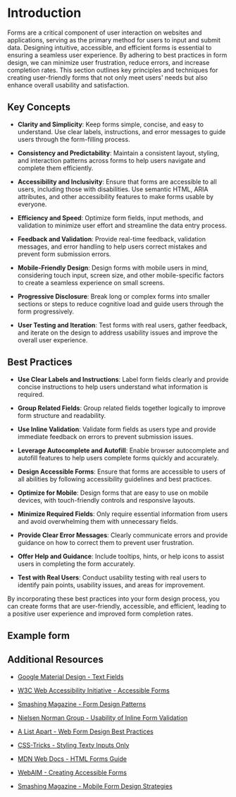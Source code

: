 
# Introduction

Forms are a critical component of user interaction on websites and applications, serving as the primary method for users to input and submit data. Designing intuitive, accessible, and efficient forms is essential to ensuring a seamless user experience. By adhering to best practices in form design, we can minimize user frustration, reduce errors, and increase completion rates. This section outlines key principles and techniques for creating user-friendly forms that not only meet users' needs but also enhance overall usability and satisfaction.

## Key Concepts

- **Clarity and Simplicity**: Keep forms simple, concise, and easy to understand. Use clear labels, instructions, and error messages to guide users through the form-filling process.

- **Consistency and Predictability**: Maintain a consistent layout, styling, and interaction patterns across forms to help users navigate and complete them efficiently.

- **Accessibility and Inclusivity**: Ensure that forms are accessible to all users, including those with disabilities. Use semantic HTML, ARIA attributes, and other accessibility features to make forms usable by everyone.

- **Efficiency and Speed**: Optimize form fields, input methods, and validation to minimize user effort and streamline the data entry process.

- **Feedback and Validation**: Provide real-time feedback, validation messages, and error handling to help users correct mistakes and prevent form submission errors.

- **Mobile-Friendly Design**: Design forms with mobile users in mind, considering touch input, screen size, and other mobile-specific factors to create a seamless experience on small screens.

- **Progressive Disclosure**: Break long or complex forms into smaller sections or steps to reduce cognitive load and guide users through the form progressively.

- **User Testing and Iteration**: Test forms with real users, gather feedback, and iterate on the design to address usability issues and improve the overall user experience.

## Best Practices

- **Use Clear Labels and Instructions**: Label form fields clearly and provide concise instructions to help users understand what information is required.

- **Group Related Fields**: Group related fields together logically to improve form structure and readability.

- **Use Inline Validation**: Validate form fields as users type and provide immediate feedback on errors to prevent submission issues.

- **Leverage Autocomplete and Autofill**: Enable browser autocomplete and autofill features to help users complete forms quickly and accurately.

- **Design Accessible Forms**: Ensure that forms are accessible to users of all abilities by following accessibility guidelines and best practices.

- **Optimize for Mobile**: Design forms that are easy to use on mobile devices, with touch-friendly controls and responsive layouts.

- **Minimize Required Fields**: Only require essential information from users and avoid overwhelming them with unnecessary fields.

- **Provide Clear Error Messages**: Clearly communicate errors and provide guidance on how to correct them to prevent user frustration.

- **Offer Help and Guidance**: Include tooltips, hints, or help icons to assist users in completing the form accurately.

- **Test with Real Users**: Conduct usability testing with real users to identify pain points, usability issues, and areas for improvement.

By incorporating these best practices into your form design process, you can create forms that are user-friendly, accessible, and efficient, leading to a positive user experience and improved form completion rates.

## Example form

<Form />

## Additional Resources

- [Google Material Design - Text Fields](https://material.io/components/text-fields)

- [W3C Web Accessibility Initiative - Accessible Forms](https://www.w3.org/WAI/tutorials/forms/)

- [Smashing Magazine - Form Design Patterns](https://www.smashingmagazine.com/2011/11/extensive-guide-web-form-usability/)

- [Nielsen Norman Group - Usability of Inline Form Validation](https://www.nngroup.com/articles/form-design-white-space/)

- [A List Apart - Web Form Design Best Practices](https://alistapart.com/article/webforms)

- [CSS-Tricks - Styling Texty Inputs Only](https://css-tricks.com/styling-texty-inputs-only/)

- [MDN Web Docs - HTML Forms Guide](https://developer.mozilla.org/en-US/docs/Learn/Forms)

- [WebAIM - Creating Accessible Forms](https://webaim.org/techniques/forms/)

- [Smashing Magazine - Mobile Form Design Strategies](https://www.smashingmagazine.com/2018/08/best-practices-for-mobile-form-design/)

